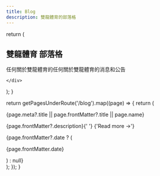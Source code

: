 ```yaml
---
title: Blog
description: 雙龍體育的部落格
---
```


  return (
     <section>
  <div className="py-8 px-4 mx-auto max-w-screen-xl lg:py-16 lg:px-6">
    <div className="mx-auto max-w-screen-sm text-center lg:mb-16 mb-8">
      <h2 className={`mb-4 text-3xl font-extrabold leading-tight text-gray-900 lg:mb-6 lg:text-4xl dark:text-white `}>
        雙龍體育
           部落格
      </h2>
      <p className="font-light text-gray-500 sm:text-xl dark:text-gray-400">
   任何關於雙龍體育的任何關於雙龍體育的消息和公告
      </p>
     
    </div>
  </div>
</section>
  );
}

  return getPagesUnderRoute('/blog').map((page) => {
    return (
<div className="flex justify-between px-4 mx-auto max-w-8xl">
      <div key={page.route} className="mb-10">
        <Link
          href={page.route}
          style={{ color: 'inherit', textDecoration: 'none' }}
          className="block font-semibold mt-8 text-2xl"
          tabIndex="0"
        >
          {page.meta?.title || page.frontMatter?.title || page.name}
        </Link>
        <p className="opacity-80" style={{ marginTop: '.5rem' }}>
          {page.frontMatter?.description}{' '}
          <span className="inline-block nx-text-primary-600 nx-underline nx-decoration-from-font [text-underline-position:from-font] font-bold">
            <Link href={page.route} tabIndex="-1">
              {'Read more →'}
            </Link>
          </span>
        </p>
        {page.frontMatter?.date ? (
          <p className="opacity-50 text-sm mt-2">{page.frontMatter.date}</p>
        ) : null}
      </div>
 </div>
    );
  });
}

<Blog />
<BlogIndex />

